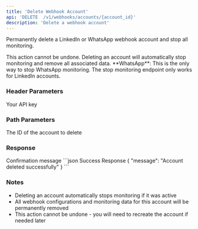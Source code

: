 ```yaml
---
title: 'Delete Webhook Account'
api: 'DELETE  /v1/webhooks/accounts/{account_id}'
description: 'Delete a webhook account'
---
```


Permanently delete a LinkedIn or WhatsApp webhook account and stop all monitoring.

<Note>
  This action cannot be undone. Deleting an account will automatically stop monitoring and remove all associated data.
</Note>

<Warning>
  **WhatsApp**: This is the only way to stop WhatsApp monitoring. The stop monitoring endpoint only works for LinkedIn accounts.
</Warning>

### Header Parameters

<ParamField header="x-api-key" type="string" required>
  Your API key
</ParamField>

### Path Parameters

<ParamField path="account_id" type="string" required>
  The ID of the account to delete
</ParamField>

### Response

<ResponseField name="message" type="string">
  Confirmation message
</ResponseField>

<ResponseExample>
```json Success Response
{
  "message": "Account deleted successfully"
}
```
</ResponseExample>

### Notes
- Deleting an account automatically stops monitoring if it was active
- All webhook configurations and monitoring data for this account will be permanently removed
- This action cannot be undone - you will need to recreate the account if needed later
